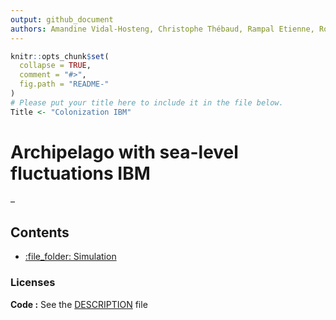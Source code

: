 ```yaml
---
output: github_document
authors: Amandine Vidal-Hosteng, Christophe Thébaud, Rampal Etienne, Robin Aguilée
---
```


<!-- README.md is generated from README.Rmd. Please edit that file -->

```r
knitr::opts_chunk$set(
  collapse = TRUE,
  comment = "#>",
  fig.path = "README-"
)
# Please put your title here to include it in the file below.
Title <- "Colonization IBM"
```

# Archipelago with sea-level fluctuations IBM

--

## Contents

  - [:file_folder: Simulation](R)

### Licenses

**Code :** See the [DESCRIPTION](DESCRIPTION) file

